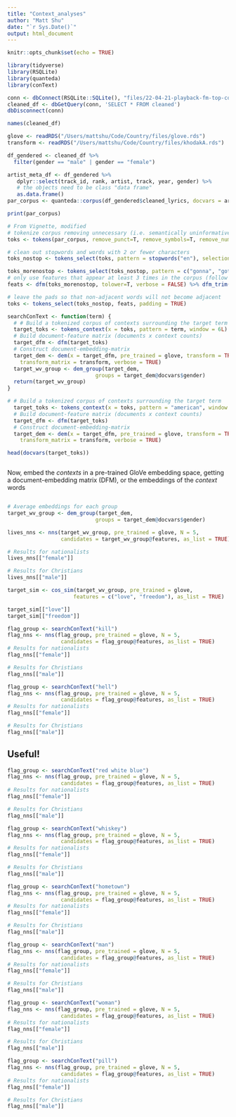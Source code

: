 ```yaml
---
title: "Context_analyses"
author: "Matt Shu"
date: "`r Sys.Date()`"
output: html_document
---
```


```r
knitr::opts_chunk$set(echo = TRUE)
```

```r
library(tidyverse)
library(RSQLite)
library(quanteda)
library(conText)
```

```r
conn <- dbConnect(RSQLite::SQLite(), "files/22-04-21-playback-fm-top-country.db")
cleaned_df <- dbGetQuery(conn, 'SELECT * FROM cleaned')
dbDisconnect(conn)
```
```r
names(cleaned_df)
```

```r
glove <- readRDS("/Users/mattshu/Code/Country/files/glove.rds")
transform <- readRDS("/Users/mattshu/Code/Country/files/khodakA.rds")
```

```r
df_gendered <- cleaned_df %>%
  filter(gender == "male" | gender == "female")
```



```r
artist_meta_df <- df_gendered %>%
   dplyr::select(track_id, rank, artist, track, year, gender) %>%
   # the objects need to be class "data frame" 
   as.data.frame()
par_corpus <- quanteda::corpus(df_gendered$cleaned_lyrics, docvars = artist_meta_df)
```

```r
print(par_corpus)
```
```r
# From Vignette, modified
# tokenize corpus removing unnecessary (i.e. semantically uninformative) elements
toks <- tokens(par_corpus, remove_punct=T, remove_symbols=T, remove_numbers=T, remove_separators=T)

# clean out stopwords and words with 2 or fewer characters
toks_nostop <- tokens_select(toks, pattern = stopwords("en"), selection = "remove", min_nchar=3)

toks_morenostop <- tokens_select(toks_nostop, pattern = c("gonna", "gotta", "cuz", "somebody", "maybe", "wanna", "yeah", "everybody", "shoulda", "kinda", "coulda", "ooh"), selection = "remove")
# only use features that appear at least 3 times in the corpus (follow Week 8 lecture)
feats <- dfm(toks_morenostop, tolower=T, verbose = FALSE) %>% dfm_trim(min_termfreq = 3) %>% featnames()

# leave the pads so that non-adjacent words will not become adjacent
toks <- tokens_select(toks_nostop, feats, padding = TRUE)
```

```r
searchConText <- function(term) {
  # # Build a tokenized corpus of contexts surrounding the target term 
  target_toks <- tokens_context(x = toks, pattern = term, window = 6L)
  # Build document-feature matrix (documents x context counts)
  target_dfm <- dfm(target_toks)
  # Construct document-embedding-matrix
  target_dem <- dem(x = target_dfm, pre_trained = glove, transform = TRUE,
    transform_matrix = transform, verbose = TRUE)
  target_wv_group <- dem_group(target_dem,
                            groups = target_dem@docvars$gender)
  return(target_wv_group)
}
```


```r
# # Build a tokenized corpus of contexts surrounding the target term 
  target_toks <- tokens_context(x = toks, pattern = "american", window = 6L)
  # Build document-feature matrix (documents x context counts)
  target_dfm <- dfm(target_toks)
  # Construct document-embedding-matrix
  target_dem <- dem(x = target_dfm, pre_trained = glove, transform = TRUE,
    transform_matrix = transform, verbose = TRUE)

```

```r
head(docvars(target_toks))
```

```r

```

Now, embed the *contexts* in a pre-trained GloVe embedding space, getting a document-embedding matrix (DFM), or the embeddings of the *context* words

```r

```

```r
# Average embeddings for each group
target_wv_group <- dem_group(target_dem,
                            groups = target_dem@docvars$gender)
```

```r
lives_nns <- nns(target_wv_group, pre_trained = glove, N = 5,
                 candidates = target_wv_group@features, as_list = TRUE)
```

```r
# Results for nationalists
lives_nns[["female"]]

# Results for Christians
lives_nns[["male"]]
```
```r
target_sim <- cos_sim(target_wv_group, pre_trained = glove,
                     features = c("love", "freedom"), as_list = TRUE)
```

```r
target_sim[["love"]]
target_sim[["freedom"]]
```

```r
flag_group <- searchConText("kill")
flag_nns <- nns(flag_group, pre_trained = glove, N = 5,
                 candidates = flag_group@features, as_list = TRUE)
# Results for nationalists
flag_nns[["female"]]

# Results for Christians
flag_nns[["male"]]
```
```r
flag_group <- searchConText("hell")
flag_nns <- nns(flag_group, pre_trained = glove, N = 5,
                 candidates = flag_group@features, as_list = TRUE)
# Results for nationalists
flag_nns[["female"]]

# Results for Christians
flag_nns[["male"]]
```
## Useful!
```r
flag_group <- searchConText("red white blue")
flag_nns <- nns(flag_group, pre_trained = glove, N = 5,
                 candidates = flag_group@features, as_list = TRUE)
# Results for nationalists
flag_nns[["female"]]

# Results for Christians
flag_nns[["male"]]
```

```r
flag_group <- searchConText("whiskey")
flag_nns <- nns(flag_group, pre_trained = glove, N = 5,
                 candidates = flag_group@features, as_list = TRUE)
# Results for nationalists
flag_nns[["female"]]

# Results for Christians
flag_nns[["male"]]
```

```r
flag_group <- searchConText("hometown")
flag_nns <- nns(flag_group, pre_trained = glove, N = 5,
                 candidates = flag_group@features, as_list = TRUE)
# Results for nationalists
flag_nns[["female"]]

# Results for Christians
flag_nns[["male"]]
```

```r
flag_group <- searchConText("man")
flag_nns <- nns(flag_group, pre_trained = glove, N = 5,
                 candidates = flag_group@features, as_list = TRUE)
# Results for nationalists
flag_nns[["female"]]

# Results for Christians
flag_nns[["male"]]
```


```r
flag_group <- searchConText("woman")
flag_nns <- nns(flag_group, pre_trained = glove, N = 5,
                 candidates = flag_group@features, as_list = TRUE)
# Results for nationalists
flag_nns[["female"]]

# Results for Christians
flag_nns[["male"]]
```

```r
flag_group <- searchConText("pill")
flag_nns <- nns(flag_group, pre_trained = glove, N = 5,
                 candidates = flag_group@features, as_list = TRUE)
# Results for nationalists
flag_nns[["female"]]

# Results for Christians
flag_nns[["male"]]
```
